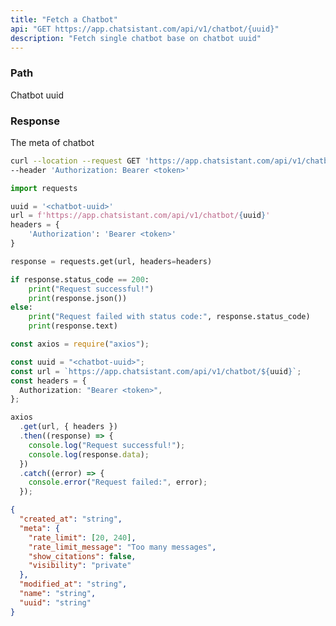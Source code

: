 ```yaml
---
title: "Fetch a Chatbot"
api: "GET https://app.chatsistant.com/api/v1/chatbot/{uuid}"
description: "Fetch single chatbot base on chatbot uuid"
---
```


### Path

<ParamField path="uuid" type="string" required>
  Chatbot uuid
</ParamField>

### Response

<ResponseField name="created_at" type="string" />

<ResponseField name="meta" type="object">
  The meta of chatbot
  <Expandable title="Chatbot meta">
    <ResponseField name="rate_limit" type="[number, number]" />
    <ResponseField name="rate_limit_message" type="string" />
    <ResponseField name="show_citation" type="boolean" />
    <ResponseField name="visibility" type="string" />
  </Expandable>
</ResponseField>

<ResponseField name="modified_at" type="string" />
<ResponseField name="name" type="string" />
<ResponseField name="uuid" type="string" />

<RequestExample>

```bash Curl
curl --location --request GET 'https://app.chatsistant.com/api/v1/chatbot/{chatbot-uuid}' \
--header 'Authorization: Bearer <token>'
```

```py Python
import requests

uuid = '<chatbot-uuid>'
url = f'https://app.chatsistant.com/api/v1/chatbot/{uuid}'
headers = {
    'Authorization': 'Bearer <token>'
}

response = requests.get(url, headers=headers)

if response.status_code == 200:
    print("Request successful!")
    print(response.json())
else:
    print("Request failed with status code:", response.status_code)
    print(response.text)
```

```ts JavaScript
const axios = require("axios");

const uuid = "<chatbot-uuid>";
const url = `https://app.chatsistant.com/api/v1/chatbot/${uuid}`;
const headers = {
  Authorization: "Bearer <token>",
};

axios
  .get(url, { headers })
  .then((response) => {
    console.log("Request successful!");
    console.log(response.data);
  })
  .catch((error) => {
    console.error("Request failed:", error);
  });
```

</RequestExample>

<ResponseExample>

```json Response
{
  "created_at": "string",
  "meta": {
    "rate_limit": [20, 240],
    "rate_limit_message": "Too many messages",
    "show_citations": false,
    "visibility": "private"
  },
  "modified_at": "string",
  "name": "string",
  "uuid": "string"
}
```

</ResponseExample>
